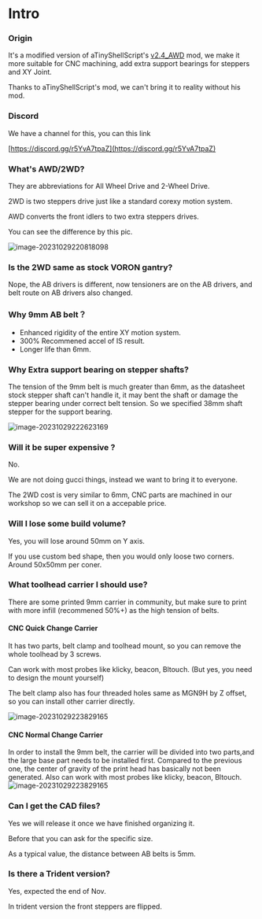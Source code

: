# Intro

### Origin

It's a modified version of aTinyShellScript's [v2.4_AWD](https://github.com/aTinyShellScript/v2.4_AWD) mod, we make it more suitable for CNC machining, add extra support bearings for steppers and XY Joint.

Thanks to aTinyShellScript's mod, we can't bring it to reality without his mod.



### Discord

We have a channel for this, you can this link

[https://discord.gg/r5YvA7tpaZ](https://discord.gg/r5YvA7tpaZ)



### What's AWD/2WD?

They are abbreviations for All Wheel Drive and 2-Wheel Drive.

2WD is two steppers drive just like a standard corexy motion system.

AWD converts the front idlers to two extra steppers drives.

You can see the difference by this pic. 

![image-20231029220818098](https://img.mpx.wiki/i/2023/10/29/653e676d9e584.webp)



### Is the 2WD same as stock VORON gantry? 

Nope, the AB drivers is different, now tensioners are on the AB drivers, and belt route on AB drivers also changed.



### Why 9mm AB belt？

* Enhanced rigidity of the entire XY motion system.
* 300% Recommened accel of IS result.
* Longer life than 6mm. 



### Why Extra support bearing on stepper shafts?

The tension of the 9mm belt is much greater than 6mm, as the datasheet stock stepper shaft can't handle it, it may bent the shaft   or damage the stepper bearing under correct belt tension. So we specified 38mm shaft stepper for the support bearing.

![image-20231029222623169](https://img.mpx.wiki/i/2023/10/29/653e6b9289e92.webp)



### Will it be super expensive ? 

No.

We are not doing gucci things,  instead we want to bring it to everyone. 

The 2WD cost is very similar to 6mm, CNC parts are machined in our workshop so we can sell it on a accepable price. 


### Will I lose some build volume? 

Yes, you will lose around 50mm on Y axis.

If you use custom bed shape, then you would only loose two corners. Around 50x50mm per coner. 

### What toolhead carrier I should use? 

There are some printed 9mm carrier in community, but make sure to print with more infill (recommened 50%+) as the high tension of belts.


#### CNC Quick Change Carrier

It has two parts, belt clamp and toolhead mount, so you can remove the whole toolhead by 3 screws.

Can work with most probes like klicky, beacon, Bltouch. (But yes, you need to design the mount yourself)

The belt clamp also has four threaded holes same as MGN9H by Z offset, so you can install other carrier directly.

![image-20231029223829165](https://img.mpx.wiki/i/2023/10/29/653e6e696fc79.webp)

#### CNC Normal Change Carrier
In order to install the 9mm belt, the carrier will be divided into two parts,and the large base part needs to be installed first.
Compared to the previous one, the center of gravity of the print head has basically not been generated.
Also can work with most probes like klicky, beacon, Bltouch.
![image-20231029223829165](https://img.mpx.wiki/i/2024/02/05/65c0b36dbaff3.webp)

### Can I get the CAD files?  

Yes we will release it once we have finished organizing it.

Before that you can ask for the specific size. 

As a typical value, the distance between AB belts is 5mm. 





### Is there a Trident version? 

Yes, expected the end of Nov. 

In trident version the front steppers are flipped. 





